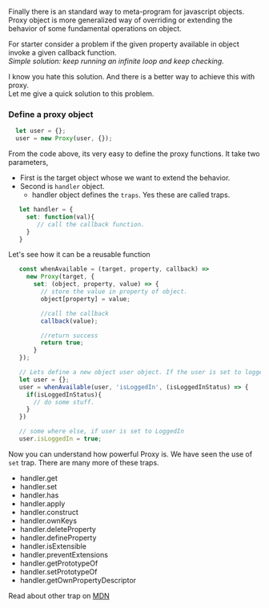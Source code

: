 Finally there is an standard way to meta-program for javascript objects.  
Proxy object is more generalized way of overriding or extending the behavior of some fundamental operations on object.  

For starter consider a problem if the given property available in object invoke a given callback function.  
_Simple solution: keep running an infinite loop and keep checking._

I know you hate this solution. And there is a better way to achieve this with proxy.  
Let me give a quick solution to this problem.  

### Define a proxy object
```javascript
  let user = {};
  user = new Proxy(user, {});
```

From the code above, its very easy to define the proxy functions. 
It take two parameters,
 - First is the target object whose we want to extend the behavior.
 - Second is `handler` object.
    - handler object defines the `traps`. Yes these are called traps.

 ```javascript
    let handler = {
      set: function(val){
         // call the callback function.
      }
    }
 ```

 Let's see how it can be a reusable function

 ```javascript
    const whenAvailable = (target, property, callback) => 
      new Proxy(target, {
        set: (object, property, value) => { 
          // store the value in property of object.
          object[property] = value;

          //call the callback
          callback(value);

          //return success
          return true;
        } 
    });

    // Lets define a new object user object. If the user is set to loggedIn, do some stuff.
    let user = {};
    user = whenAvailable(user, 'isLoggedIn', (isLoggedInStatus) => {
      if(isLoggedInStatus){
        // do some stuff.
      }
    })

    // some where else, if user is set to LoggedIn
    user.isLoggedIn = true;
 ```
Now you can understand how powerful Proxy is. We have seen the use of `set` trap. There are many more of these traps. 

  - handler.get 
  - handler.set
  - handler.has
  - handler.apply
  - handler.construct
  - handler.ownKeys
  - handler.deleteProperty
  - handler.defineProperty
  - handler.isExtensible
  - handler.preventExtensions
  - handler.getPrototypeOf
  - handler.setPrototypeOf
  - handler.getOwnPropertyDescriptor

Read about other trap on [MDN](https://developer.mozilla.org/en-US/docs/Web/JavaScript/Reference/Global_Objects/Proxy/handler)